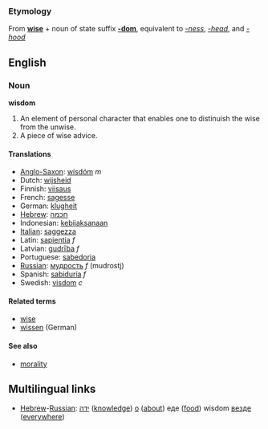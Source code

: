 ===Etymology===
From '''[[wise]]''' + noun of state suffix '''[[-dom]]''', equivalent to ''[[-ness]]'', ''[[-head]]'', and ''[[-hood]]''
 
==English==

===Noun===
'''wisdom'''

#An element of personal character that enables one to distinuish the wise from the unwise.
#A piece of wise advice.

====Translations====
*[[Anglo-Saxon]]: [[wísdóm]] ''m''
*Dutch: [[wijsheid]]
*Finnish: [[viisaus]]
*French: [[sagesse]]
*German: [[klugheit]]
*[[Hebrew]]: [[חכמה]]
*Indonesian: [[kebijaksanaan]]
*[[Italian]]: [[saggezza]]
*Latin: [[sapientia]] ''f''
*Latvian: [[gudrība]] ''f''
*Portuguese: [[sabedoria]]
*[[Russian]]: [[мудрость]] ''f'' (mudrostj)
*Spanish: [[sabiduría]] ''f''
*Swedish: [[visdom]] ''c''

====Related terms====
*[[wise]]
*[[wissen]] (German)

====See also====
*[[morality]]

==Multilingual links==
*[[Hebrew]]-[[Russian]]: [[ידה]] ([[knowledge]]) [[о]] ([[about]]) еде ([[food]]) wisdom [[везде]] ([[everywhere]])